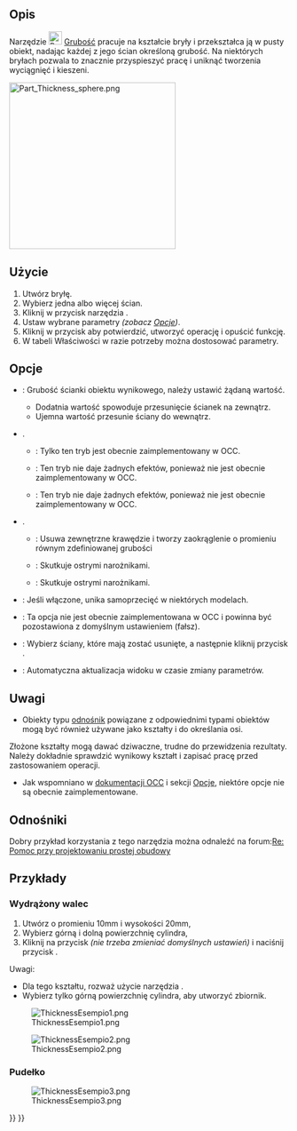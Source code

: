 <languages/>

{{Docnav/pl
|[[Part_Offset2D/pl|Odsunięcie 2D]]
|[[Part_ProjectionOnSurface/pl|Odwzorowanie na powierzchni]]
|[[Part_Workbench/pl|Część]]
|IconL=Part_Offset2D.svg
|IconR=Part_ProjectionOnSurface.png
|IconC=Workbench_Part.svg
}}

{{GuiCommand/pl
|Name=Part Thickness
|Name/pl=Część: Grubość
|MenuLocation=Część → Grubość...
|Workbenches=[[Part_Workbench/pl|Środowisko pracy Część]]
|SeeAlso=[[Part_Offset/pl|Odsunięcie]], [[PartDesign_Thickness/pl|Grubość]]
}}

<span id="Description"></span>
==Opis==

Narzędzie [[Image:Part_Thickness.svg|24px]] [[Part_Thickness/pl|Grubość]] pracuje na kształcie bryły i przekształca ją w pusty obiekt, nadając każdej z jego ścian określoną grubość.
Na niektórych bryłach pozwala to znacznie przyspieszyć pracę i uniknąć tworzenia wyciągnięć i kieszeni.

[[Image:Part_Thickness_sphere.png|300px]]
{{Caption|Wydrążona połówka sfery}}

<span id="Usage"></span>
==Użycie== 

# Utwórz bryłę.
# Wybierz jedna albo więcej ścian.
# Kliknij w przycisk narzędzia {{Button|[[Image:Part_Thickness.svg|16px]] '''Część: Grubość'''}}.
# Ustaw wybrane parametry ''(zobacz [[#Opcje|Opcje]])''.
# Kliknij w przycisk {{Button|OK}} aby potwierdzić, utworzyć operację i opuścić funkcję.
# W tabeli Właściwości w razie potrzeby można dostosować parametry.

<span id="Options"></span>
==Opcje== 

* {{MenuCommand|Grubość}}: Grubość ścianki obiektu wynikowego, należy ustawić żądaną wartość.
** Dodatnia wartość spowoduje przesunięcie ścianek na zewnątrz.
** Ujemna wartość przesunie ściany do wewnątrz.
* {{MenuCommand|Tryb pracy}}.
** {{MenuCommand|Powłoka}}: Tylko ten tryb jest obecnie zaimplementowany w OCC.
** {{MenuCommand|Rura}}: Ten tryb nie daje żadnych efektów, ponieważ nie jest obecnie zaimplementowany w OCC.
** {{MenuCommand|Recto verso}}: Ten tryb nie daje żadnych efektów, ponieważ nie jest obecnie zaimplementowany w OCC.
* {{MenuCommand|Typ dołączenia}}.
** {{MenuCommand|Wzdłuż łuku}}: Usuwa zewnętrzne krawędzie i tworzy zaokrąglenie o promieniu równym zdefiniowanej grubości
** {{MenuCommand|Styczne}}: Skutkuje ostrymi narożnikami.
** {{MenuCommand|Przecięcie}}: Skutkuje ostrymi narożnikami.
* {{MenuCommand|Przecięcie}}: Jeśli włączone, unika samoprzecięć w niektórych modelach.
* {{MenuCommand|Samoprzecięcie}}: Ta opcja nie jest obecnie zaimplementowana w OCC i powinna być pozostawiona z domyślnym ustawieniem (fałsz).
* {{Button|Ściany}}: Wybierz ściany, które mają zostać usunięte, a następnie kliknij przycisk {{Button|Gotowe}}.
* {{MenuCommand|Aktualizuj widok}}: Automatyczna aktualizacja widoku w czasie zmiany parametrów.

<span id="Notes"></span>
==Uwagi==

* Obiekty typu [[App_Link/pl|odnośnik]]  powiązane z odpowiednimi typami obiektów mogą być również używane jako kształty i do określania osi. {{Version/pl|0.20}}
Złożone kształty mogą dawać dziwaczne, trudne do przewidzenia rezultaty. Należy dokładnie sprawdzić wynikowy kształt i zapisać pracę przed zastosowaniem operacji.
* Jak wspomniano w [https://dev.opencascade.org/doc/refman/html/class_b_rep_offset_a_p_i___make_thick_solid.html#af78f35025a31e2ce8bd96c82fb33a981 dokumentacji OCC] i sekcji [[#Opcje|Opcje]], niektóre opcje nie są obecnie zaimplementowane.

<span id="Links"></span>
==Odnośniki== 

Dobry przykład korzystania z tego narzędzia można odnaleźć na forum:[http://forum.freecadweb.org/viewtopic.php?f=3&t=3766&p=29741&hilit=enclosure#p29547 Re: Pomoc przy projektowaniu prostej obudowy]

<span id="Examples"></span>
==Przykłady==

<span id="Hollow_cylinder"></span>
===Wydrążony walec===

# Utwórz {{Button|[[Image:Part_Cylinder.svg|16px]] [[Part_Cylinder/pl|Walec]]}} o promieniu 10mm i wysokości 20mm,
# Wybierz górną i dolną powierzchnię cylindra,
# Kliknij na przycisk {{Button|[[Image:Part_Thickness.svg|16px]] Grubość}} ''(nie trzeba zmieniać domyślnych ustawień)'' i naciśnij przycisk {{Button|OK}}.

Uwagi:
* Dla tego kształtu, rozważ użycie narzędzia {{Button|[[Image:Part_Tube.svg|16px]] [[Part_Tube/pl|Rura]]}}.
* Wybierz tylko górną powierzchnię cylindra, aby utworzyć zbiornik.

[[Image:ThicknessEsempio1.png]]

[[Image:ThicknessEsempio2.png]]

<span id="Box_enclosure"></span>
===Pudełko===

[[Image:ThicknessEsempio3.png]]


{{Docnav/pl
|[[Part_Offset2D/pl|Odsunięcie 2D]]
|[[Part_ProjectionOnSurface/pl|Odwzorowanie na powierzchni]]
|[[Part_Workbench/pl|Część]]
|IconL=Part_Offset2D.svg
|IconR=Part_ProjectionOnSurface.png
|IconC=Workbench_Part.svg
}}

{{Part Tools navi{{#translation:}}}}
{{Userdocnavi{{#translation:}}}}